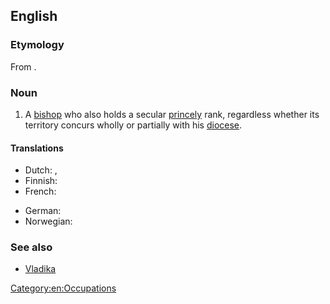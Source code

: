 ==English==
{{wikipedia|Prince-Bishop}}

===Etymology===
From {{compound|prince|tr1=ruler|bishop}}.

===Noun===
{{en-noun|head=[[prince]] [[bishop]]}}

# A [[bishop]] who also holds a secular [[princely]] rank, regardless whether its territory concurs wholly or partially with his [[diocese]].

====Translations====
{{trans-top|bishop who also holds a secular princely rank}}
* Dutch: {{t-|nl|Prins-bisschop|m}}, {{t-|nl|Vorst-bisschop|m}}
* Finnish: {{t-|fi|ruhtinaspiispa}}
* French: {{t-|fr|Prince-évêque|m}}
{{trans-mid}}
* German: {{t-|de|Fürstbisschof|m}}
* Norwegian: {{t-|no|fyrstbiskop|m}}
{{trans-bottom}}

===See also===
* [[Vladika]]

[[Category:en:Occupations]]